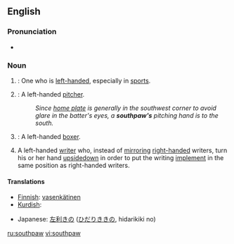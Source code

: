 {{was wotd|2006|September|30}}
==English==
{{wikipedia}}
===Pronunciation===
:{{IPA|/ˈsaʊθpɔː/}}
:{{SAMPA|/saUTpO:/}}
*{{audio|en-us-southpaw.ogg|Audio (US)}}

===Noun===
{{en-noun}}

# {{italbrac|[[informal]]}}: One who is [[left-handed]], especially in [[sport]]s.
# {{cattag|Baseball}}: A left-handed [[pitcher]].
#: ''Since [[home plate]] is generally in the southwest corner to avoid glare in the batter's eyes, a '''southpaw's''' pitching hand is to the south.''
# {{cattag|Boxing}}: A left-handed [[boxer]].
# A left-handed [[write]]r who, instead of [[mirror]]ing [[right-handed]] writers, turn his or her hand [[upsidedown]] in order to put the writing [[implement]] in the same position as right-handed writers.

====Translations====
{{top}}
*[[Finnish]]: [[vasenkätinen]]
*[[Kurdish]]: {{trad|ku|destçep}}
{{mid}}
*Japanese: [[左利き]]の ([[ひだりきき]]の, hidarikiki no)
{{bottom}}

[[ru:southpaw]]
[[vi:southpaw]]